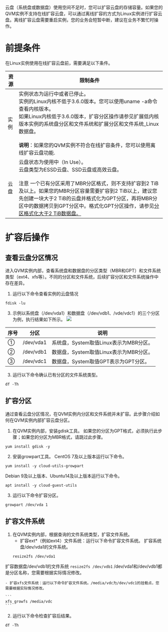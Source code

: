 
云盘（系统盘或数据盘）使用空间不足时，您可以扩容云盘的存储容量。如果您的QVM实例不支持在线扩容云盘，可以通过离线扩容的方式为Linux实例进行扩容云盘。离线扩容云盘需要重启实例，您的业务会短暂中断，建议在业务不繁忙时操作。

# 前提条件


  
在Linux实例使用在线扩容云盘前，需要满足以下条件。

| 资源 | 限制条件 |
|-|-|
| 实例 |实例状态为运行中或者已停止。<br>实例的Linux内核不低于3.6.0版本。您可以使用uname -a命令查看内核版本。<br>如果Linux内核低于3.6.0版本，扩容分区操作请参见扩展低内核版本实例的系统盘分区和文件系统和扩展分区和文件系统_Linux数据盘。<br><br>**说明**：如果您的QVM实例不符合在线扩容条件，您可以使用离线扩容云盘功能. |
| 云盘 | 云盘状态为使用中（In Use）。<br>云盘类型为ESSD云盘、SSD云盘或高效云盘。<br><br>注意 一个已有分区采用了MBR分区格式，则不支持扩容到2 TiB及以上。如果您的MBR分区容量需要扩容到2 TiB以上，建议您先创建一块大于2 TiB的云盘并格式化为GPT分区，再将MBR分区中的数据拷贝到GPT分区中。格式化GPT分区操作，请参见[分区格式化大于2 TiB数据盘。](https://developer.qiniu.com/qvm/manual/7413/partitions-formatted-is-greater-than-2-tib-data-plate) |
  
  
# **扩容后操作**

## **查看云盘分区情况**
进入QVM实例内部，查看系统盘和数据盘的分区类型（MBR和GPT）和文件系统类型（ext4、xfs等）。不同的分区和文件系统，后续扩容分区和文件系统操作中存在差异。
1. 运行以下命令查看实例的云盘情况
```
fdisk -lu
```
3. 示例以系统盘（/dev/vda1）和数据盘（/dev/vdb1、/vde/vdc1）的三个分区为例，执行结果如下所示。
![](https://dn-odum9helk.qbox.me/Fth2cTS7_eRmforo-bedgztqUKei)

| 序号 | 分区 | 说明 |
|-|-|-|
| ① | /dev/vda1 | 系统盘，System取值Linux表示为MBR分区。 |
| ② | /dev/vdb1 | 数据盘，System取值Linux表示为MBR分区。 |
| ③ | /dev/vdc1 | 数据盘，System取值GPT表示为GPT分区。 |

3. 运行以下命令确认已有分区的文件系统类型。
```
df -Th
```


## **扩容分区**
通过查看云盘分区情况，在QVM实例内分区和文件系统并未扩容。此步骤介绍如何在QVM实例内部扩容云盘分区。

1. 在QVM实例内部，安装gdisk工具。
如果您的分区为GPT格式，必须执行此步骤；如果您的分区为MBR格式，请跳过此步骤。
```
yum install gdisk -y
```
2. 安装growpart工具。
CentOS 7及以上版本运行以下命令。
```
yum install -y cloud-utils-growpart
```
Debian 9及以上版本、Ubuntu14及以上版本运行以下命令。
```
apt install -y cloud-guest-utils
```
3. 运行以下命令扩容分区。
```
growpart /dev/vda 1
```

## **扩容文件系统**
1. 在QVM实例内部，根据查询的文件系统类型，扩容文件系统。
	- 扩容ext*（例如ext4）文件系统：运行以下命令扩容文件系统。
 扩容系统盘/dev/vda1的文件系统。
	```
	resize2fs /dev/vda1 
	```
 扩容数据盘/dev/vdb1的文件系统
	```
	resize2fs /dev/vdb1
	```
  /dev/vda1和/dev/vdb1都是分区名称，您需要根据实际情况修改。
	
	- 扩容xfs文件系统：运行以下命令扩容文件系统。/media/vdc为/dev/vdc1的挂载点，您需要根据实际情况修改。
	 
	```
	xfs_growfs /media/vdc
	```


2. 运行以下命令检查扩容后结果。
```
df -Th
```

